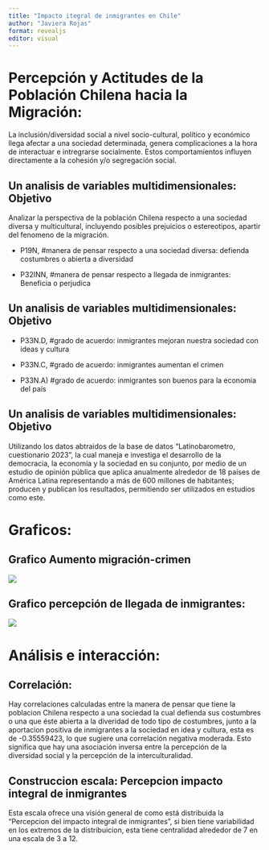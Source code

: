 ```yaml
---
title: "Impacto itegral de inmigrantes en Chile"
author: "Javiera Rojas"
format: revealjs
editor: visual
---
```


# Percepción y Actitudes de la Población Chilena hacia la Migración:

La inclusión/diversidad social a nivel socio-cultural, político y económico llega afectar a una sociedad determinada, genera complicaciones a la hora de interactuar e intregrarse socialmente. Estos comportamientos influyen directamente a la cohesión y/o segregación social.

## Un analisis de variables multidimensionales: Objetivo

Analizar la perspectiva de la población Chilena respecto a una sociedad diversa y multicultural, incluyendo posibles prejuicios o estereotipos, apartir del fenomeno de la migración.

- P19N, #manera de pensar respecto a una sociedad diversa: defienda costumbres o abierta a diversidad

- P32INN, #manera de pensar respecto a llegada de inmigrantes: Beneficia o perjudica

## Un analisis de variables multidimensionales: Objetivo

- P33N.D, #grado de acuerdo: inmigrantes mejoran nuestra sociedad con ideas y cultura

- P33N.C, #grado de acuerdo: inmigrantes aumentan el crimen

- P33N.A) #grado de acuerdo: inmigrantes son buenos para la economia del país

## Un analisis de variables multidimensionales: Objetivo

Utilizando los datos abtraidos de la base de datos "Latinobarometro, cuestionario 2023", la cual maneja e investiga el desarrollo de la democracia, la economía y la sociedad en su conjunto, por medio de un estudio de opinión pública que aplica anualmente alrededor de 18 países de América Latina representando a más de 600 millones de habitantes; producen y publican los resultados, permitiendo ser utilizados en estudios como este.

# Graficos:
## Grafico Aumento migración-crimen
![](output/graf_inmi_crim.png)

## Grafico percepción de llegada de inmigrantes:
![](output/graf_inmi_llega.png)

# Análisis e interacción:
## Correlación:
Hay correlaciones calculadas entre la manera de pensar que tiene la poblacion Chilena respecto a una sociedad la cual defienda sus costumbres o una que éste abierta a la diveridad de todo tipo de costumbres, junto a la aportacion positiva de inmigrantes a la sociedad en idea y cultura, esta es de -0.35559423, lo que sugiere una correlación negativa moderada. Esto significa que hay una asociación inversa entre la percepción de la diversidad social y la percepción de la interculturalidad. 

## Construccion escala: Percepcion impacto integral de inmigrantes
Esta escala ofrece una visión general de como está distribuida la "Percepcion del impacto integral de inmigrantes", si bien tiene variabilidad en los extremos de la distribuicion, esta tiene centralidad alrededor de 7 en una escala de 3 a 12.

